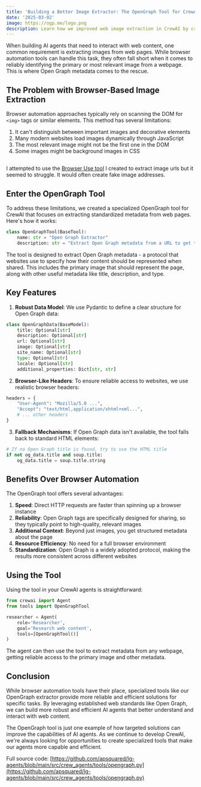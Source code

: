 ```yaml
---
title: 'Building a Better Image Extractor: The OpenGraph Tool for CrewAI'
date: '2025-03-02'
image: https://ogp.me/logo.png
description: Learn how we improved web image extraction in CrewAI by creating a dedicated OpenGraph metadata tool, providing more reliable and accurate results compared to basic browser automation.
---
```


When building AI agents that need to interact with web content, one common requirement is extracting images from web pages. While browser automation tools can handle this task, they often fall short when it comes to reliably identifying the primary or most relevant image from a webpage. This is where Open Graph metadata comes to the rescue.

## The Problem with Browser-Based Image Extraction

Browser automation approaches typically rely on scanning the DOM for `<img>` tags or similar elements. This method has several limitations:

1. It can't distinguish between important images and decorative elements
2. Many modern websites load images dynamically through JavaScript
3. The most relevant image might not be the first one in the DOM
4. Some images might be background images in CSS

##

I attempted to use the [Browser Use tool](/posts/crewai-browser-use-tool) I created to extract image urls but it seemed to struggle.  It would often create fake image addresses.

## Enter the OpenGraph Tool

To address these limitations, we created a specialized OpenGraph tool for CrewAI that focuses on extracting standardized metadata from web pages. Here's how it works:

```python
class OpenGraphTool(BaseTool):
    name: str = "Open Graph Extractor"
    description: str = "Extract Open Graph metadata from a URL to get title, description, images, and other metadata."
```

The tool is designed to extract Open Graph metadata - a protocol that websites use to specify how their content should be represented when shared. This includes the primary image that should represent the page, along with other useful metadata like title, description, and type.

## Key Features

1. **Robust Data Model**: We use Pydantic to define a clear structure for Open Graph data:
```python
class OpenGraphData(BaseModel):
    title: Optional[str]
    description: Optional[str]
    url: Optional[str]
    image: Optional[str]
    site_name: Optional[str]
    type: Optional[str]
    locale: Optional[str]
    additional_properties: Dict[str, str]
```

2. **Browser-Like Headers**: To ensure reliable access to websites, we use realistic browser headers:
```python
headers = {
    "User-Agent": "Mozilla/5.0 ...",
    "Accept": "text/html,application/xhtml+xml...",
    # ... other headers
}
```

3. **Fallback Mechanisms**: If Open Graph data isn't available, the tool falls back to standard HTML elements:
```python
# If no Open Graph title is found, try to use the HTML title
if not og_data.title and soup.title:
    og_data.title = soup.title.string
```

## Benefits Over Browser Automation

The OpenGraph tool offers several advantages:

1. **Speed**: Direct HTTP requests are faster than spinning up a browser instance
2. **Reliability**: Open Graph tags are specifically designed for sharing, so they typically point to high-quality, relevant images
3. **Additional Context**: Beyond just images, you get structured metadata about the page
4. **Resource Efficiency**: No need for a full browser environment
5. **Standardization**: Open Graph is a widely adopted protocol, making the results more consistent across different websites

## Using the Tool

Using the tool in your CrewAI agents is straightforward:

```python
from crewai import Agent
from tools import OpenGraphTool

researcher = Agent(
    role='Researcher',
    goal='Research web content',
    tools=[OpenGraphTool()]
)
```

The agent can then use the tool to extract metadata from any webpage, getting reliable access to the primary image and other metadata.

## Conclusion

While browser automation tools have their place, specialized tools like our OpenGraph extractor provide more reliable and efficient solutions for specific tasks. By leveraging established web standards like Open Graph, we can build more robust and efficient AI agents that better understand and interact with web content.

The OpenGraph tool is just one example of how targeted solutions can improve the capabilities of AI agents. As we continue to develop CrewAI, we're always looking for opportunities to create specialized tools that make our agents more capable and efficient.

Full source code: [https://github.com/apsquared/lg-agents/blob/main/src/crew_agents/tools/opengraph.py](https://github.com/apsquared/lg-agents/blob/main/src/crew_agents/tools/opengraph.py)